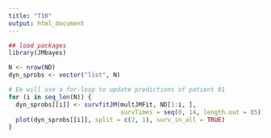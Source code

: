 ```yaml
---
title: "T10"
output: html_document
---
```



```r
## load packages
library(JMbayes)

N <- nrow(ND)
dyn_sprobs <- vector("list", N)

# Ee will use a for-loop to update predictions of patient 81
for (i in seq_len(N)) {
  dyn_sprobs[[i]] <- survfitJM(multJMFit, ND[1:i, ], 
                               survTimes = seq(0, 14, length.out = 85))
  plot(dyn_sprobs[[i]], split = c(2, 1), surv_in_all = TRUE)
}


```
